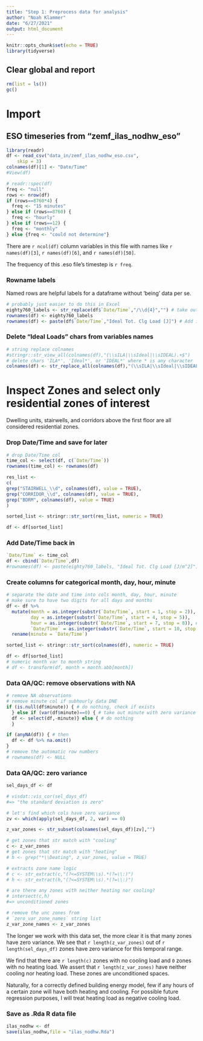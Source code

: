 ```yaml
---
title: "Step 1: Preprocess data for analysis"
author: "Noah Klammer"
date: "6/27/2021"
output: html_document
---
```


```r
knitr::opts_chunk$set(echo = TRUE)
library(tidyverse)
```

## Clear global and report

```r
rm(list = ls())
gc()
```


# Import

## ESO timeseries from "zemf_ilas_nodhw_eso"

```r
library(readr)
df <- read_csv("data_in/zemf_ilas_nodhw_eso.csv", 
    skip = 3)
colnames(df)[1] <- "Date/Time"
#View(df)
```


```r
# readr::spec(df)
freq <- "null"
rows <- nrow(df) 
if (rows==8760*4) {
  freq <- "15 minutes"
} else if (rows==8760) {
  freq <- "hourly"
} else if (rows==12) {
  freq <- "monthly"
} else {freq <- "could not determine"}
```

There are ``r ncol(df)`` column variables in this file with names like ``r names(df)[3]``, ``r names(df)[6]``, and ``r names(df)[50]``.

The frequency of this .eso file's timestep is ``r freq``.

### Rowname labels

Named rows are helpful labels for a dataframe without 'being' data per se.

```r
# probably just easier to do this in Excel
eighty760_labels <- str_replace(df$`Date/Time`,"/\\d{4}","") # take out year
rownames(df) <- eighty760_labels
rownames(df) <- paste(df$`Date/Time`,"Ideal Tot. Clg Load [J]") # Add in variable name
```

### Delete "Ideal Loads" chars from variables names

```r
# string replace colnames
#stringr::str_view_all(colnames(df),"(\\sILA|\\sIdeal|\\sIDEAL).+$")
# delete chars 'ILA*', 'Ideal*', or 'IDEAL*' where * is any character
colnames(df) <- str_replace_all(colnames(df),"(\\sILA|\\sIdeal|\\sIDEAL).+$","")

```

# Inspect Zones and select only residential zones of interest

Dwelling units, stairwells, and corridors above the first floor are all considered residential zones.

### Drop Date/Time and save for later

```r
# drop Date/Time col
time_col <- select(df, c(`Date/Time`))
rownames(time_col) <- rownames(df)
```

```r
res_list <- 
c(
grep("STAIRWELL_\\d", colnames(df), value = TRUE),
grep("CORRIDOR_\\d", colnames(df), value = TRUE),  
grep("BDRM", colnames(df), value = TRUE)
)

sorted_list <- stringr::str_sort(res_list, numeric = TRUE)

df <- df[sorted_list]
```

### Add Date/Time back in

```r
`Date/Time` <- time_col
df <- cbind(`Date/Time`,df)
#rownames(df) <- paste(eighty760_labels, "Ideal Tot. Clg Load [J/m^2]")
```

### Create columns for categorical month, day, hour, minute

```r
# separate the date and time into cols month, day, hour, minute
# make sure to have two digits for all days and months
df <- df %>%
  mutate(month = as.integer(substr(`Date/Time`, start = 1, stop = 2)),
         day = as.integer(substr(`Date/Time`, start = 4, stop = 5)),
         hour = as.integer(substr(`Date/Time`, start = 7, stop = 8)), # hour is not working
         `Date/Time` = as.integer(substr(`Date/Time`, start = 10, stop = 11))) %>%
  rename(minute = `Date/Time`)

sorted_list <- stringr::str_sort(colnames(df), numeric = TRUE)

df <- df[sorted_list]
# numeric month var to month string
# df <- transform(df, month = month.abb[month])

```


### Data QA/QC: remove observations with NA

```r
# remove NA observations
# remove minute col if subhourly data DNE
if (is.null(df$minute)) { # do nothing, check if exists
  } else if (var(df$minute)==0) { # take out minute with zero variance
  df <- select(df,-minute)} else { # do nothing
  }

if (anyNA(df)) { # then
  df <- df %>% na.omit()
}
# remove the automatic row numbers
# rownames(df) <- NULL
```


### Data QA/QC: zero variance

```r

sel_days_df <- df 

# visdat::vis_cor(sel_days_df)
#=> "the standard deviation is zero"

# let's find which cols have zero variance
zv <- which(apply(sel_days_df, 2, var) == 0)

z_var_zones <- str_subset(colnames(sel_days_df)[zv],"")

# get zones that str match with "cooling"
c <- z_var_zones
# get zones that str match with "heating"
# h <- grep("*\\Deating", z_var_zones, value = TRUE)

# extracts zone name logic
# c <- str_extract(c,"(?<=SYSTEM\\s).*(?=\\:)")
# h <- str_extract(h,"(?<=SYSTEM\\s).*(?=\\:)")

# are there any zones with neither heating nor cooling?
# intersect(c,h)
#=> unconditioned zones

# remove the unc zones from
# `zero_var_zone_names` string list
z_var_zone_names <- z_var_zones
```

The longer we work with this data set, the more clear it is that many zones have zero variance. We see that ``r length(z_var_zones)`` out of ``r length(sel_days_df)`` zones have zero variance for this temporal range.

We find that there are ``r length(c)`` zones with no cooling load and `0` zones with no heating load. We assert that `r length(z_var_zones)` have neither cooling nor heating load. These zones are unconditioned spaces.

Naturally, for a correctly defined building energy model, few if any hours of a certain zone will have both heating and cooling. For possible future regression purposes, I will treat heating load as negative cooling load.


### Save as .Rda R data file

```r
ilas_nodhw <- df
save(ilas_nodhw,file = "ilas_nodhw.Rda")
```


<br><br><br>